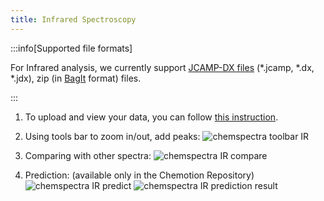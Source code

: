 ```yaml
---
title: Infrared Spectroscopy
---
```


:::info[Supported file formats]

For Infrared analysis, we currently support [JCAMP-DX files](https://iupac.org/what-we-do/digital-standards/jcamp-dx/) (\*.jcamp, \*.dx, \*.jdx), zip (in [BagIt](https://en.wikipedia.org/wiki/BagIt) format) files.

:::

1. To upload and view your data, you can follow [this instruction](../chemspectra#how-to-use-chemspectra).

2. Using tools bar to zoom in/out, add peaks:
   ![chemspectra toolbar IR](/img/chemspectra/ir/chemspectra_ir_1.png)

3. Comparing with other spectra:
   ![chemspectra IR compare](/img/chemspectra/ir/chemspectra_ir_3.png)

4. Prediction: (available only in the Chemotion Repository)
   ![chemspectra IR predict](/img/chemspectra/ir/chemspectra_ir_2.png)
   ![chemspectra IR prediction result](/img/chemspectra/ir/chemspectra_ir_4.png)
